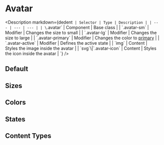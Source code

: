 
<Meta of={AvatarStories} />

# Avatar

<Description
  markdown={dedent`
    | Selector | Type | Description |
    | --- | --- | --- |
    | \`.avatar\` | Component | Base class |
    | \`.avatar-sm\` | Modifier | Changes the size to small |
    | \`.avatar-lg\` | Modifier | Changes the size to large |
    | \`.avatar-primary\` | Modifier | Changes the color to [primary](?path=/docs/tokens-colors--page) |
    | \`.avatar-active\` | Modifier | Defines the active state |
    | \`img\` | Content | Styles the image inside the avatar |
    | \`svg\`\\|\`.avatar-icon\` | Content | Styles the icon inside the avatar |
  `}
/>

## Default

<Canvas of={AvatarStories.Default} />

## Sizes

<Canvas of={AvatarStories.Sizes} />

## Colors

<Canvas of={AvatarStories.Colors} />

## States

<Canvas of={AvatarStories.States} />

## Content Types

<Canvas of={AvatarStories.ContentTypes} />

